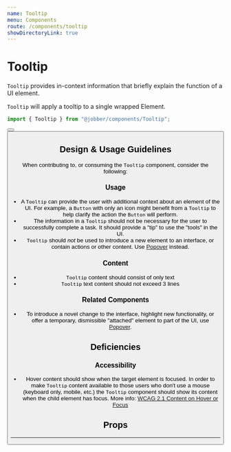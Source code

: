 ```yaml
---
name: Tooltip
menu: Components
route: /components/tooltip
showDirectoryLink: true
---
```



# Tooltip

<ComponentStatus stage="rc" responsive="yes" accessible="no" />

`Tooltip` provides in-context information that briefly explain the function of a
UI element.

`Tooltip` will apply a tooltip to a single wrapped Element.

```ts
import { Tooltip } from "@jobber/components/Tooltip";
```

<Playground>
  <Tooltip message="'tis a button">
    <Button label="Hover On Me" />
  </Tooltip>
  <Tooltip message="'tis also a button">
    <Button label="Hover On Me Too" />
  </Tooltip>
</Playground>

## Design & Usage Guidelines

When contributing to, or consuming the `Tooltip` component, consider the
following:

### Usage

- A `Tooltip` can provide the user with additional context about an element of the
  UI. For example, a `Button` with only an icon might benefit from a `Tooltip` to help
  clarify the action the `Button` will perform.
- The information in a `Tooltip` should not be necessary for the user to successfully 
  complete a task. It should provide a "tip" to use the "tools" in the UI.
- `Tooltip` should _not_ be used to introduce a new element to an interface, or contain
  actions or other content. Use [Popover](https://atlantis.getjobber.com/components/popover) instead.

### Content

- `Tooltip` content should consist of only text
- `Tooltip` text content should not exceed 3 lines

### Related Components

- To introduce a novel change to the interface, highlight new functionality, or offer
  a temporary, dismissible "attached" element to part of the UI, use [Popover](https://atlantis.getjobber.com/components/popover).

## Deficiencies

### Accessibility

- Hover content should show when the target element is focused. In order to make
  `Tooltip` content available to those users who don't use a mouse (keyboard only,
  mobile, etc.) the `Tooltip` component should show its content when the child
  element has focus. More info:
  [WCAG 2.1 Content on Hover or Focus](https://www.w3.org/TR/WCAG21/#content-on-hover-or-focus)

## Props

<Props of={Tooltip} />

---
